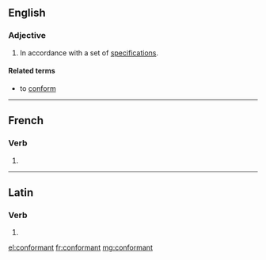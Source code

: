 ==English==

===Adjective===
{{en-adj}}

# In accordance with a set of [[specification]]s.

====Related terms====
* to [[conform]]

----

==French==

===Verb===
{{head|fr}}

# {{present participle of|conformer|lang=fr}}

----

==Latin==

===Verb===
{{la-verb-form|conformant}}

# {{conjugation of|conformō||3|p|pres|act|ind|lang=la}}

[[el:conformant]]
[[fr:conformant]]
[[mg:conformant]]